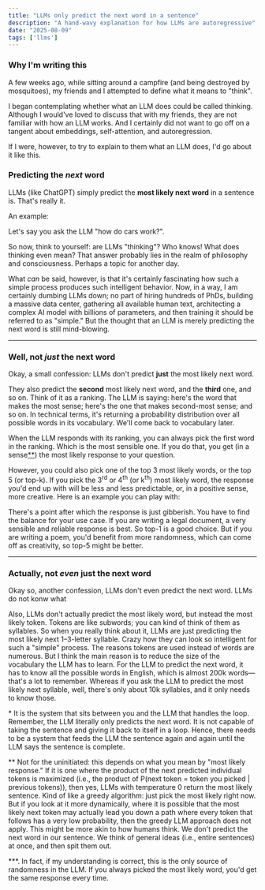 ```yaml
---
title: "LLMs only predict the next word in a sentence"
description: "A hand-wavy explanation for how LLMs are autoregressive"
date: "2025-08-09"
tags: ['llms']
---
```



### Why I'm writing this
A few weeks ago, while sitting around a campfire (and being destroyed by mosquitoes), my friends and I attempted to define what it means to "think".

I began contemplating whether what an LLM does could be called thinking. Although I would've loved to discuss that with my friends, they are not familiar with how an LLM works. And I certainly did not want to go off on a tangent about embeddings, self-attention, and autoregression.

If I were, however, to try to explain to them what an LLM does, I'd go about it like this.


### Predicting the _next_ word
LLMs (like ChatGPT) simply predict the __most likely next word__ in a sentence is. That's really it.

An example:

Let's say you ask the LLM "how do cars work?".

So now, think to yourself: are LLMs "thinking"? Who knows! What does thinking even mean? That answer probably lies in the realm of philosophy and consciousness. Perhaps a topic for another day.

What _can_ be said, however, is that it's certainly fascinating how such a simple process produces such intelligent behavior. Now, in a way, I am certainly dumbing LLMs down; no part of hiring hundreds of PhDs, building a massive data center, gathering all available human text, architecting a complex AI model with billions of parameters, and then training it should be referred to as "simple." But the thought that an LLM is merely predicting the next word is still mind-blowing.

---

### Well, not _just_ the next word
Okay, a small confession: LLMs don't predict __just__ the most likely next word.

They also predict the __second__ most likely next word, and the __third__ one, and so on. Think of it as a ranking. The LLM is saying: here's the word that makes the most sense; here's the one that makes second-most sense; and so on. In technical terms, it's returning a probability distribution over all possible words in its vocabulary. We'll come back to vocabulary later.

When the LLM responds with its ranking, you can always pick the first word in the ranking. Which is the most sensible one. If you do that, you get (in a sense[**](#footnote-2)) the most likely response to your question.

However, you could also pick one of the top 3 most likely words, or the top 5 (or top-k). If you pick the 3<sup>rd</sup> or 4<sup>th</sup> (or k<sup>th</sup>) most likely word, the response you'd end up with will be less and less predictable, or, in a positive sense, more creative. Here is an example you can play with:



<TopKDemo />


There's a point after which the response is just gibberish. You have to find the balance for your use case. If you are writing a legal document, a very sensible and reliable response is best. So top-1 is a good choice. But if you are writing a poem, you'd benefit from more randomness, which can come off as creativity, so top-5 might be better.

---

### Actually, not _even_ just the next word

Okay so, another confession, LLMs don't even predict the next word. LLMs do not konw what 

Also, LLMs don't actually predict the most likely word, but instead the most likely token. Tokens are like subwords; you can kind of think of them as syllables. So when you really think about it, LLMs are just predicting the most likely next 1–3-letter syllable. Crazy how they can look so intelligent for such a "simple" process. The reasons tokens are used instead of words are numerous. But I think the main reason is to reduce the size of the vocabulary the LLM has to learn. For the LLM to predict the next word, it has to know all the possible words in English, which is almost 200k words—that's a lot to remember. Whereas if you ask the LLM to predict the most likely next syllable, well, there's only about 10k syllables, and it only needs to know those.



<a id="footnote-1"></a> \* It is the system that sits between you and the LLM that handles the loop. Remember, the LLM literally only predicts the next word. It is not capable of taking the sentence and giving it back to itself in a loop. Hence, there needs to be a system that feeds the LLM the sentence again and again until the LLM says the sentence is complete.

<a id="footnote-2"></a> \*\* Not for the uninitiated: this depends on what you mean by "most likely response." If it is one where the product of the next predicted individual tokens is maximized (i.e., the product of P(next token = token you picked | previous tokens)), then yes, LLMs with temperature 0 return the most likely sentence. Kind of like a greedy algorithm: just pick the most likely right now. But if you look at it more dynamically, where it is possible that the most likely next token may actually lead you down a path where every token that follows has a very low probability, then the greedy LLM approach does not apply. This might be more akin to how humans think. We don't predict the next word in our sentence. We think of general ideas (i.e., entire sentences) at once, and then spit them out.


<a id="footnote-3"></a> \*\*\*. In fact, if my understanding is correct, this is the only source of randomness in the LLM. If you always picked the most likely word, you'd get the same response every time.